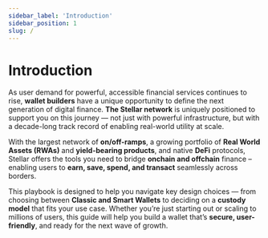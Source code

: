 ```yaml
---
sidebar_label: 'Introduction'
sidebar_position: 1
slug: /
---
```



# Introduction

As user demand for powerful, accessible financial services continues to rise,
**wallet builders** have a unique opportunity to define the next generation of
digital finance. **The Stellar network** is uniquely positioned to support you
on this journey — not just with powerful infrastructure, but with a decade-long
track record of enabling real-world utility at scale.  

With the largest network of **on/off-ramps**, a growing portfolio of **Real World
Assets (RWAs)** and **yield-bearing products**, and native **DeFi** protocols,
Stellar offers the tools you need to bridge **onchain and offchain** finance –
enabling users to **earn, save, spend, and transact** seamlessly across borders.

This playbook is designed to help you navigate key design choices — from
choosing between **Classic and Smart Wallets** to deciding on a **custody
model** that fits your use case. Whether you’re just starting out or scaling to
millions of users, this guide will help you build a wallet that’s **secure,
user-friendly**, and ready for the next wave of growth. 
